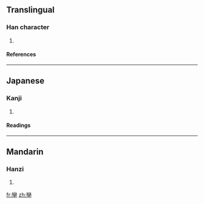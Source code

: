 ==Translingual==
===Han character===
{{Han char|rad=十|as=19|sn=21|four=|canj=女火十 (VFJ)}}
# {{defn|Han|sort=十19}}
====References====
{{Han ref|kx=0157.230|dkj=02772|dj=0361.130|hdz=10067.130|uh=535B|ud=21339}}
----
==Japanese==
===Kanji===
{{ja-kanji|grade=|rs=十19}}
# {{defn|Japanese}} 
====Readings====
{{ja-readings|on=[[しゅつ]] (shutsu)|kun=[[ひきいる]] (hikiiru)}}
----
==Mandarin==
===Hanzi===
{{cmn-hanzi|pin=[[shuài]] ([[shuai4]])|wg=shuai<sup>4</sup>}}
# {{defn|Mandarin}}

[[fr:卛]]
[[zh:卛]]